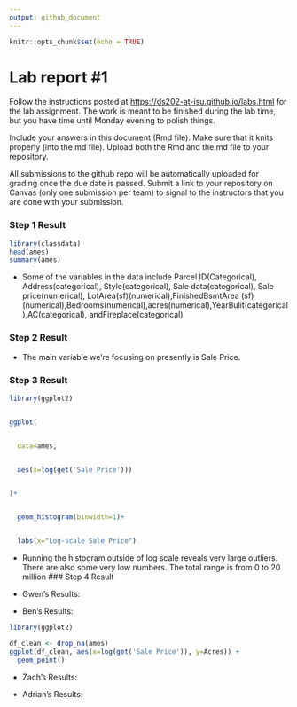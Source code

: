 ```yaml
---
output: github_document
---
```


<!-- README.md is generated from README.Rmd. Please edit the README.Rmd file -->

```r
knitr::opts_chunk$set(echo = TRUE)
```

# Lab report #1

Follow the instructions posted at <https://ds202-at-isu.github.io/labs.html> for the lab assignment. The work is meant to be finished during the lab time, but you have time until Monday evening to polish things.

Include your answers in this document (Rmd file). Make sure that it knits properly (into the md file). Upload both the Rmd and the md file to your repository.

All submissions to the github repo will be automatically uploaded for grading once the due date is passed. Submit a link to your repository on Canvas (only one submission per team) to signal to the instructors that you are done with your submission.

### Step 1 Result

```r
library(classdata)
head(ames)
summary(ames)
```

-   Some of the variables in the data include Parcel ID(Categorical), Address(categorical), Style(categorical), Sale data(categorical), Sale price(numerical), LotArea(sf)(numerical),FinishedBsmtArea (sf)(numerical),Bedrooms(numerical),acres(numerical),YearBulit(categorical),AC(categorical), andFireplace(categorical)


### Step 2 Result
- The main variable we're focusing on presently is Sale Price.  

### Step 3 Result
```r


library(ggplot2)


ggplot(


  data=ames, 


  aes(x=log(get('Sale Price')))


)+ 


  geom_histogram(binwidth=1)+


  labs(x="Log-scale Sale Price")


```


- Running the histogram outside of log scale reveals very large outliers. There are also some very low numbers. The total range is from 0 to 20 million
### Step 4 Result

-   Gwen's Results:

-   Ben's Results:
```r
library(ggplot2)

df_clean <- drop_na(ames)
ggplot(df_clean, aes(x=log(get('Sale Price')), y=Acres)) + 
  geom_point()
```
-   Zach's Results:

-   Adrian's Results:
